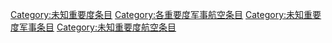 {{Articles by Importance|topic=军事航空|format=toc}}
{{Wikipedia category}}
{{emptycat}}
[[Category:未知重要度条目|Category:未知重要度条目]]
[[Category:各重要度军事航空条目|Category:各重要度军事航空条目]]
[[Category:未知重要度军事条目|Category:未知重要度军事条目]]
[[Category:未知重要度航空条目|Category:未知重要度航空条目]]